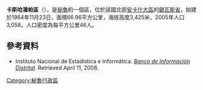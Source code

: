 '''卡斯哈潘帕區'''（{{lang-es|Distrito de Cashapampa}}），是[[秘魯|秘魯]]的一個區，位於該國北部[[安卡什大區|安卡什大區]]的[[錫瓦斯省_(安卡什大區)|錫瓦斯省]]，始建於1964年11月23日，面積66.96平方公里，海拔高度3,425米，2005年人口3,058，人口密度為每平方公里46人。

==參考資料==
*{{es icon}} Instituto Nacional de Estadística e Informática. ''[https://web.archive.org/web/20080410165254/http://desa.inei.gob.pe/mapas/bid/ Banco de Información Distrital]''. Retrieved April 11, 2008.

{{coord|8|57|10|S|78|02|11|W|type:adm3rd_source:kolossus-itwiki|display=title}}

{{Peru-geo-stub}}
[[Category:秘魯行政區|Category:秘魯行政區]]